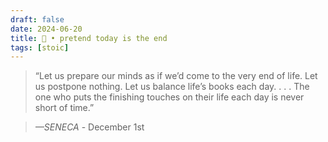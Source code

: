 ```yaml
---
draft: false 
date: 2024-06-20
title: 🗿 • pretend today is the end
tags: [stoic]
---
```


>  “Let us prepare our minds as if we’d come to the very end of life. Let us postpone nothing. Let us balance life’s books each day. . . . The one who puts the finishing touches on their life each day is never short of time.”

> *—SENECA* - December 1st